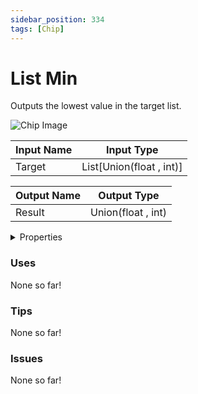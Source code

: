 ```yaml
---
sidebar_position: 334
tags: [Chip]
---
```


# List Min

Outputs the lowest value in the target list.



![Chip Image](/svg/73e9cc79-66cc-4526-8ed7-87500e208c6b.svg)

| Input Name | Input Type |
|-----------|-----------|
| Target | List[Union(float , int)] |

| Output Name | Output Type |
|-----------|-----------|
| Result | Union(float , int) |


<details>
  <summary>Properties</summary>
  <div>
    <div>
    <table>
      <thead>
        <tr>
          <th>Is beta required?</th>
          <th>❌</th>
        </tr>
        <tr>
          <th>Is this chip a trolling risk?</th>
          <th>❌</th>
        </tr>
        <tr>
          <th>Chip UUPD</th>
          <th>._uuid</th>
        </tr>
      </thead>
    </table>
    </div>
  </div>
</details>

### Uses

None so far!

### Tips

None so far!

### Issues

None so far!